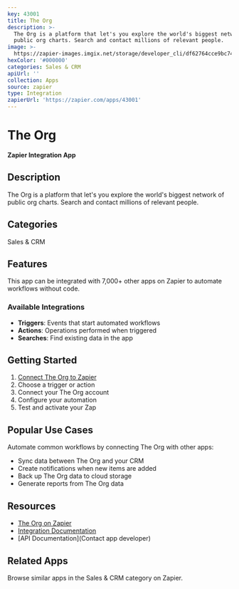 ```yaml
---
key: 43001
title: The Org
description: >-
  The Org is a platform that let's you explore the world's biggest network of
  public org charts. Search and contact millions of relevant people.
image: >-
  https://zapier-images.imgix.net/storage/developer_cli/df62764cce9bc74c3a479ed68c557221.png?auto=format%2Ccompress&ixlib=python-3.0.0&q=50
hexColor: '#000000'
categories: Sales & CRM
apiUrl: ''
collection: Apps
source: zapier
type: Integration
zapierUrl: 'https://zapier.com/apps/43001'
---
```

# The Org

**Zapier Integration App**

## Description

The Org is a platform that let's you explore the world's biggest network of public org charts. Search and contact millions of relevant people.

## Categories

Sales & CRM

## Features

This app can be integrated with 7,000+ other apps on Zapier to automate workflows without code.

### Available Integrations

- **Triggers**: Events that start automated workflows
- **Actions**: Operations performed when triggered
- **Searches**: Find existing data in the app

## Getting Started

1. [Connect The Org to Zapier](https://zapier.com/apps/43001)
2. Choose a trigger or action
3. Connect your The Org account
4. Configure your automation
5. Test and activate your Zap

## Popular Use Cases

Automate common workflows by connecting The Org with other apps:

- Sync data between The Org and your CRM
- Create notifications when new items are added
- Back up The Org data to cloud storage
- Generate reports from The Org data

## Resources

- [The Org on Zapier](https://zapier.com/apps/43001)
- [Integration Documentation](https://zapier.com/apps/43001/integrations)
- [API Documentation](Contact app developer)

## Related Apps

Browse similar apps in the Sales & CRM category on Zapier.
